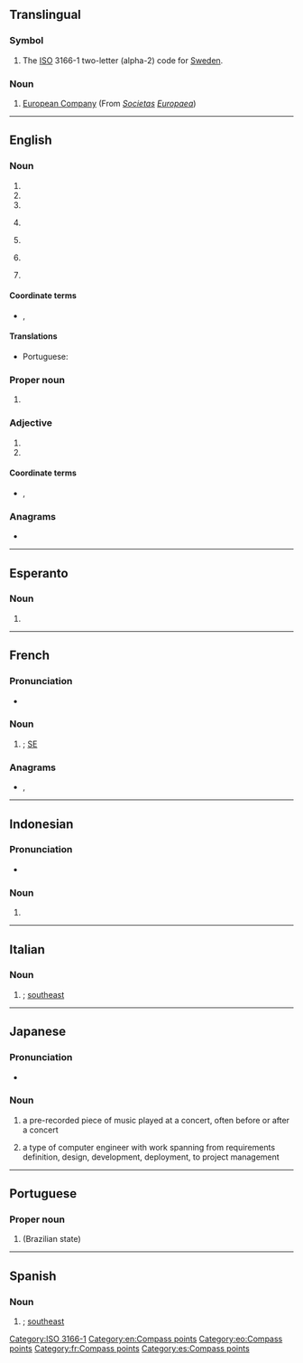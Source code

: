 {{also|Appendix:Variations of "se"}}
==Translingual==

===Symbol===
{{head|mul|symbol}}

# The [[ISO]] 3166-1 two-letter (alpha-2) code for [[Sweden]].

===Noun===
{{head|mul|noun}}

# [[European Company]] (From {{der|mul|la|-}} ''[[societas|Societas]] [[europaea|Europaea]]'')

[[Category:ISO 3166-1]]

----

==English==

===Noun===
{{en-noun}}

# {{abbreviation of|en|[[southeast]]}}
# {{initialism of|en|[[second]] [[edition]]}}
# {{initialism of|en|[[special]] [[edition]]}}
# {{lb|en|computing}} {{initialism of|en|[[standard]] [[edition]]}}
# {{lb|en|aerospace}} {{initialism of|en|[[sustainer]] [[engine]]}}
# {{lb|en|physics}} {{initialism of|en|[[secondary]] [[electron]]}}
# {{lb|en|train control}} {{initialism of|en|[[STM]] [[European]]}}

====Coordinate terms====
* {{sense|sustainer engine}} {{l|en|SECO|gloss=sustainer engine cut-off}}, {{l|en|ME|gloss=main engine}}

====Translations====
{{trans-top|compass point}}
* Portuguese: {{t+|pt|SE}}
{{trans-mid}}
{{trans-bottom}}

===Proper noun===
{{en-proper-noun|-|SEs}}

# {{init of|en|{{w|Stack Exchange}}}}

===Adjective===
{{en-adj|?}}

# {{initialism of|en|single ended}}
# {{abbreviation of|en|southeast}}

====Coordinate terms====
* {{sense|single ended}} {{l|en|HVD}}, {{l|en|LVD}}

===Anagrams===
* {{anagrams|en|a=es|'e's|-es|E's|ES|Es|E♭s|E♯s|e's|es|es-}}

[[Category:en:Compass points]]

----

==Esperanto==

===Noun===
{{head|eo|noun}}

# {{abbreviation of|eo|sudeosto||southeast}}

[[Category:eo:Compass points]]

----

==French==

===Pronunciation===
* {{audio|fr|LL-Q150 (fra)-Lepticed7-SE.wav|Audio}}

===Noun===
{{head|fr|noun}}

# {{abbreviation of|fr|sud-est|nodot=1}}; [[#English|SE]]

===Anagrams===
* {{l|fr|es}}, {{l|fr|ès}}

[[Category:fr:Compass points]]
----

==Indonesian==

===Pronunciation===
* {{IPA|id|[ˈɛs.e]}}

===Noun===
{{head|id|noun}}

# {{initialism of|id|surat edaran|t=circular letter}}

----

==Italian==

===Noun===
{{head|it|noun|g=m}}

# {{abbreviation of|it|sudest|nodot=1}}; [[southeast]]

{{C|it|Compass points}}
----

==Japanese==

===Pronunciation===
* {{ja-IPA|エス イー}}

===Noun===
{{ja-noun|エス%イー}}

# {{abbreviation of|ja|サウンドエフェクト|tr=saundo efekuto|t=sound effect|dot=;}} a pre-recorded piece of music played at a concert, often before or after a concert
# {{abbreviation of|ja|システムエンジニア|tr=shisutemu enjinia|t=system engineer|dot=;}} a type of computer engineer with work spanning from requirements definition, design, development, deployment, to project management

----

==Portuguese==

===Proper noun===
{{pt-proper noun}}

# {{abbreviation of|pt|Sergipe}} (Brazilian state)

----

==Spanish==

===Noun===
{{head|es|noun|g=m}}

# {{abbreviation of|es|sudeste|nodot=1}}; [[southeast]]

[[Category:es:Compass points]]